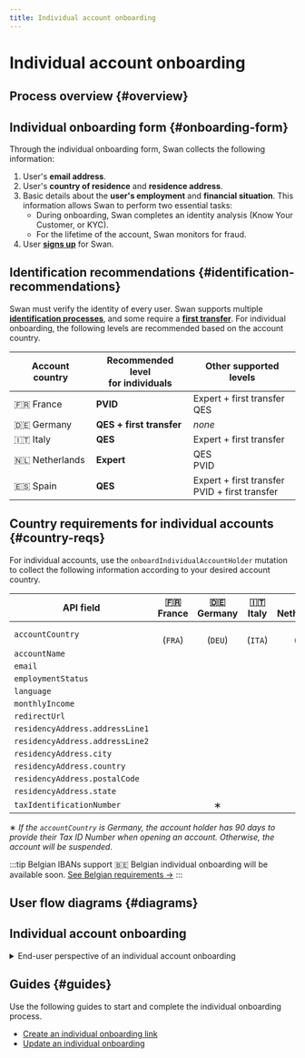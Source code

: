 ```yaml
---
title: Individual account onboarding
---
```


# Individual account onboarding


> <IndividualOnboardingDefinition />

## Process overview {#overview}


<OnboardingOverview accountType="an individual" />

## Individual onboarding form {#onboarding-form}

Through the individual onboarding form, Swan collects the following information:

1. User's **email address**.
1. User's **country of residence** and **residence address**.
1. Basic details about the **user's employment** and **financial situation**. This information allows Swan to perform two essential tasks:
    * During onboarding, Swan completes an identity analysis (Know Your Customer, or KYC).
    * For the lifetime of the account, Swan monitors for fraud.
1. User [**signs up**](../../users/index.mdx#signup) for Swan.

## Identification recommendations {#identification-recommendations}

Swan must verify the identity of every user.
Swan supports multiple [**identification processes**](../../users/identifications/index.mdx#levels-processes), and some require a [**first transfer**](../account-holders/index.mdx#first-transfer).
For individual onboarding, the following levels are recommended based on the account country.

| Account country | Recommended level<br/>for individuals | Other supported levels |
|---|---|---|
| 🇫🇷 France | **<Yes /> PVID** | Expert + first transfer<br/>QES |
| 🇩🇪 Germany | **<Yes /> QES + first transfer** | *none* |
| 🇮🇹 Italy | **<Yes /> QES** | Expert + first transfer |
| 🇳🇱 Netherlands | **<Yes /> Expert** | QES<br/>PVID |
| 🇪🇸 Spain | **<Yes /> QES** | Expert + first transfer<br/>PVID + first transfer |

## Country requirements for individual accounts {#country-reqs}


<CountryReqs thisAccountType="individual" thatAccountType="company" />

For individual accounts, use the `onboardIndividualAccountHolder` mutation to collect the following information according to your desired account country.

<FieldRequirementsLegend />

| API field | 🇫🇷<br/>France | 🇩🇪<br/>Germany | 🇮🇹<br/>Italy | 🇳🇱<br/>Netherlands | 🇪🇸<br/>Spain |
|---|:---:|:---:|:---:|:---:|:---:|
|`accountCountry`| <Req /><br/>(`FRA`) | <Req /><br/>(`DEU`) | <Req /><br/>(`ITA`) | <Req /><br/>(`NLD`) | <Req /><br/>(`ESP`) |
|`accountName`|<Opt />|<Opt />|<Opt />|<Opt />|<Opt />|
|`email`| <Req /> | <Req /> | <Req /> | <Req /> | <Req /> |
|`employmentStatus`| <Req /> | <Req /> | <Req /> | <Req /> | <Req /> |
|`language`| <Req /> | <Req /> | <Req /> | <Req /> | <Req /> |
|`monthlyIncome`| <Req /> | <Req /> | <Req /> | <Req /> | <Req /> |
|`redirectUrl`|<Opt />|<Opt />|<Opt />|<Opt />|<Opt />|
|`residencyAddress.addressLine1`| <Req /> | <Req /> | <Req /> | <Req /> | <Req /> |
|`residencyAddress.addressLine2`|<Opt />|<Opt />|<Opt />|<Opt />|<Opt />|
|`residencyAddress.city`| <Req /> | <Req /> | <Req /> | <Req /> | <Req /> |
|`residencyAddress.country`| <Req /> | <Req /> | <Req /> | <Req /> | <Req /> |
|`residencyAddress.postalCode`| <Req /> | <Req /> | <Req /> | <Req /> | <Req /> |
|`residencyAddress.state`|<Opt />|<Opt />|<Opt />|<Opt />|<Opt />|
|`taxIdentificationNumber`|<Opt />| <Cnd /> ∗ | <Req /> |<Opt />|<Opt />|

∗ *If the `accountCountry` is Germany, the account holder has 90 days to provide their Tax ID Number when opening an account.
Otherwise, the account will be suspended.*

:::tip Belgian IBANs  support
🇧🇪 Belgian individual onboarding will be available soon. [See Belgian requirements →](/preview/belgian-ibans#onboarding-requirements)
:::

## User flow diagrams {#diagrams}

## Individual account onboarding

<details>
  <summary>End-user perspective of an individual account onboarding</summary>
  <div>
    <iframe
      src="https://www.figma.com/embed?embed_host=share&url=https%3A%2F%2Fwww.figma.com%2Ffile%2F7K15ufXZK7Zgan770kkTmq%2FUser-flow-diagrams%3Ftype%3Ddesign%26node-id%3D1%253A1806%26mode%3Ddesign%26t%3DaDVSURjSnOITsBKl-1"
      allowFullScreen
      style={{ width: "100%", height: 400 }}
    ></iframe>
  </div>
</details>

## Guides {#guides}

Use the following guides to start and complete the individual onboarding process.

* [Create an individual onboarding link](./guide-create.mdx)
* [Update an individual onboarding](./guide-update.mdx)